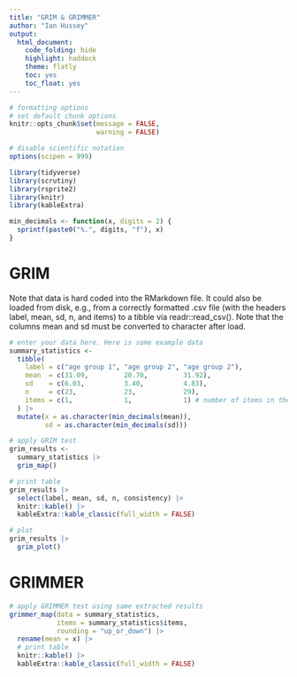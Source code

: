 ```yaml
---
title: "GRIM & GRIMMER"
author: "Ian Hussey"
output:
  html_document:
    code_folding: hide
    highlight: haddock
    theme: flatly
    toc: yes
    toc_float: yes
---
```


```r

# formatting options
# set default chunk options
knitr::opts_chunk$set(message = FALSE, 
                      warning = FALSE)

# disable scientific notation
options(scipen = 999) 

```

```r

library(tidyverse)
library(scrutiny)
library(rsprite2)
library(knitr)
library(kableExtra)

min_decimals <- function(x, digits = 2) {
  sprintf(paste0("%.", digits, "f"), x)
}

```

# GRIM

Note that data is hard coded into the RMarkdown file. It could also be loaded from disk, e.g., from a correctly formatted .csv file (with the headers label, mean, sd, n, and items) to a tibble via readr::read_csv(). Note that the columns mean and sd must be converted to character after load. 

```r

# enter your data here. Here is some example data
summary_statistics <- 
  tibble(
    label = c("age group 1", "age group 2", "age group 2"),
    mean  = c(31.09,         20.70,         31.92),
    sd    = c(6.03,          3.40,          4.83),
    n     = c(23,            23,            29),
    items = c(1,             1,             1) # number of items in the scale use to measure this variable. For a single item measure like "what is your age?", items = 1
  ) |>
  mutate(x = as.character(min_decimals(mean)),
         sd = as.character(min_decimals(sd))) 

# apply GRIM test
grim_results <- 
  summary_statistics |>
  grim_map() 

# print table
grim_results |>
  select(label, mean, sd, n, consistency) |>
  knitr::kable() |>
  kableExtra::kable_classic(full_width = FALSE)

# plot
grim_results |>
  grim_plot()

```

# GRIMMER

```r

# apply GRIMMER test using same extracted results
grimmer_map(data = summary_statistics, 
            items = summary_statistics$items, 
            rounding = "up_or_down") |>
  rename(mean = x) |>
  # print table
  knitr::kable() |>
  kableExtra::kable_classic(full_width = FALSE)

```


